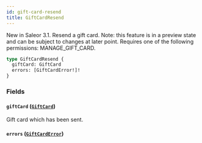 ```yaml
---
id: gift-card-resend
title: GiftCardResend
---
```



New in Saleor 3.1. Resend a gift card. Note: this feature is in a preview state and can be subject to changes at later point. Requires one of the following permissions: MANAGE_GIFT_CARD.

```graphql
type GiftCardResend {
  giftCard: GiftCard
  errors: [GiftCardError!]!
}
```


### Fields

#### `giftCard` ([`GiftCard`](../../../developer/api-reference/objects/gift-card))

Gift card which has been sent.


#### `errors` ([`GiftCardError`](../../../developer/api-reference/objects/gift-card-error))






